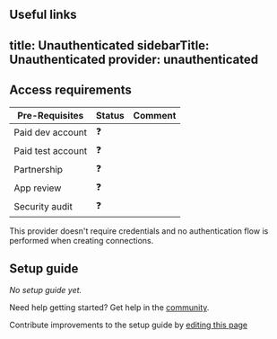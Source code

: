 ## Useful links
title: Unauthenticated
sidebarTitle: Unauthenticated
provider: unauthenticated
---


<Overview />
<PreBuiltTooling />
<PreBuiltUseCases />

## Access requirements
| Pre-Requisites | Status | Comment|
| - | - | - |
| Paid dev account | ❓ |  |
| Paid test account | ❓ |  |
| Partnership | ❓ | |
| App review | ❓ |  |
| Security audit | ❓ | |



This provider doesn't require credentials and no authentication flow is performed when creating connections.
## Setup guide

_No setup guide yet._

<Tip>Need help getting started? Get help in the [community](https://nango.dev/slack).</Tip>

<Note>Contribute improvements to the setup guide by [editing this page](https://github.com/nangohq/nango/tree/master/docs-v2/integrations/all/unauthenticated.mdx)</Note>

